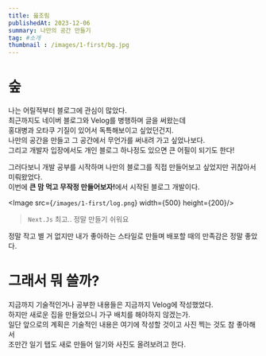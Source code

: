```yaml
---
title: 읊조림
publishedAt: 2023-12-06
summary: 나만의 공간 만들기
tag: #소개
thumbnail : /images/1-first/bg.jpg
---
```


# 숲

나는 어릴적부터 블로그에 관심이 많았다.<br/>
최근까지도 네이버 블로그와 Velog를 병행하며 글을 써왔는데<br/> 홍대병과 오타쿠 기질이 있어서 독특해보이고 싶었던건지.<br/>나만의 공간을 만들고 그 공간에서 무언가를 써내려 가고 싶었나보다.<br/>
그리고 개발자 입장에서도 개인 블로그 하나정도 있으면 큰 어필이 되기도 한다!


그러다보니 개발 공부를 시작하며 나만의 블로그를 직접 만들어보고 싶었지만 귀찮아서 미뤄왔었다. <br/>
이번에 <b>큰 맘 먹고 무작정 만들어보자!</b>에서 시작된 블로그 개발이다.<br/>

<Image src={`/images/1-first/log.png`} width={500} height={200}/>

> `Next.Js` 최고.. 정말 만들기 쉬워요

정말 작고 별 거 없지만 내가 좋아하는 스타일로 만들며 배포할 때의 만족감은 정말 좋았다.

# 그래서 뭐 쓸까?

지금까지 기술적인거나 공부한 내용들은 지금까지 Velog에 작성했었다.<br/>
하지만 새로운 집을 만들었으니 가구 배치를 해야하지 않겠는가.<br/>
일단 앞으로의 계획은 기술적인 내용은 여기에 작성할 것이고 사진 찍는 것도 참 좋아해서<br/>조만간 일기 탭도 새로 만들어 일기와 사진도 올려보려고 한다.
